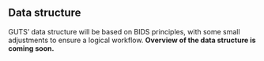## Data structure

GUTS' data structure will be based on BIDS principles, with some small adjustments to ensure a logical workflow. **Overview of the data structure is coming soon.**
